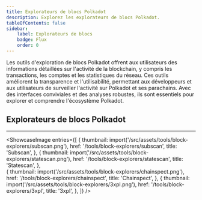 ```yaml
---
title: Explorateurs de blocs Polkadot
description: Explorez les explorateurs de blocs Polkadot.
tableOfContents: false
sidebar: 
    label: Explorateurs de blocs
    badge: Flux
    order: 0
---
```



Les outils d'exploration de blocs Polkadot offrent aux utilisateurs des informations détaillées sur l'activité de la blockchain, y compris les transactions, les comptes et les statistiques du réseau. Ces outils améliorent la transparence et l'utilisabilité, permettant aux développeurs et aux utilisateurs de surveiller l'activité sur Polkadot et ses parachains. Avec des interfaces conviviales et des analyses robustes, ils sont essentiels pour explorer et comprendre l'écosystème Polkadot.

## Explorateurs de blocs Polkadot
----------------
<ShowcaseImage
  entries={[
        {
      thumbnail: import('/src/assets/tools/block-explorers/subscan.png'),
      href: '/tools/block-explorers/subscan',
      title: 'Subscan',
    },
                     {
      thumbnail: import('/src/assets/tools/block-explorers/statescan.png'),
      href: '/tools/block-explorers/statescan',
      title: 'Statescan',
      },  
    {
      thumbnail: import('/src/assets/tools/block-explorers/chainspect.png'),
      href: '/tools/block-explorers/chainspect',
      title: 'Chainspect',
      },
              {
      thumbnail: import('/src/assets/tools/block-explorers/3xpl.png'),
      href: '/tools/block-explorers/3xpl',
      title: '3xpl',
    },
  ]}
/>
